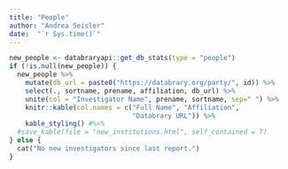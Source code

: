 ```yaml
---
title: "People"
author: "Andrea Seisler"
date:  "`r Sys.time()`"
---
```


<!-- ## New investigators -->

```r
new_people <- databraryapi::get_db_stats(type = "people")
if (!is.null(new_people)) {
  new_people %>%
    mutate(db_url = paste0("https://databrary.org/party/", id)) %>%
    select(., sortname, prename, affiliation, db_url) %>%
    unite(col = "Investigator Name", prename, sortname, sep=" ") %>%
    knitr::kable(col.names = c("Full Name", "Affiliation", 
                               "Databrary URL")) %>%
    kable_styling() #%>%
  #save_kable(file = "new_institutions.html", self_contained = T)
} else {
  cat("No new investigators since last report.")
}
```